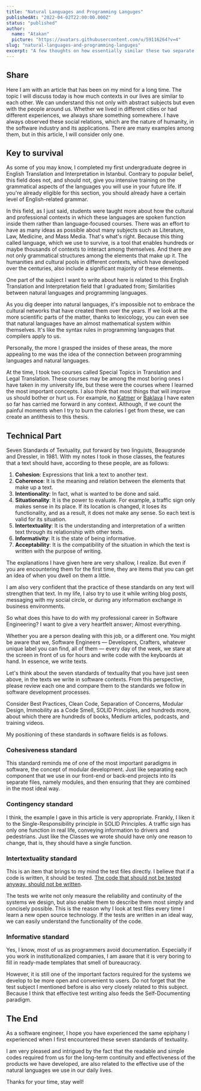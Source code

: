 ```yaml
---
title: "Natural Languages and Programming Languges"
publishedAt: "2022-04-02T22:00:00.000Z"
status: "published"
author:
  name: "Atakan"
  picture: "https://avatars.githubusercontent.com/u/59116264?v=4"
slug: "natural-languages-and-programming-languges"
excerpt: "A few thoughts on how essentially similar these two separate contexts are."
---
```


## Share

Here I am with an article that has been on my mind for a long time. The topic I will discuss today is how much contexts in our lives are similar to each other. We can understand this not only with abstract subjects but even with the people around us. Whether we lived in different cities or had different experiences, we always share something somewhere. I have always observed these social relations, which are the nature of humanity, in the software industry and its applications. There are many examples among them, but in this article, I will consider only one.

## Key to survival

As some of you may know, I completed my first undergraduate degree in English Translation and Interpretation in Istanbul. Contrary to popular belief, this field does not, and should not, give you intensive training on the grammatical aspects of the languages you will use in your future life. If you're already eligible for this section, you should already have a certain level of English-related grammar.

In this field, as I just said, students were taught more about how the cultural and professional contexts in which these languages are spoken function inside them rather than language-focused courses. There was an effort to have as many ideas as possible about many subjects such as Literature, Law, Medicine, and Mass Media. That's what's right. Because this thing called language, which we use to survive, is a tool that enables hundreds or maybe thousands of contexts to interact among themselves. And there are not only grammatical structures among the elements that make up it. The humanities and cultural pools in different contexts, which have developed over the centuries, also include a significant majority of these elements.

One part of the subject I want to write about here is related to this English Translation and Interpretation field that I graduated from; Similarities between natural languages and programming languages.

As you dig deeper into natural languages, it's impossible not to embrace the cultural networks that have created them over the years. If we look at the more scientific parts of the matter, thanks to lexicology, you can even see that natural languages have an almost mathematical system within themselves. It's like the syntax rules in programming languages that compilers apply to us.

Personally, the more I grasped the insides of these areas, the more appealing to me was the idea of the connection between programming languages and natural languages.

At the time, I took two courses called Special Topics in Translation and Legal Translation. These courses may be among the most boring ones I have taken in my university life, but these were the courses where I learned the most important concepts. I also think that most things that will improve us should bother or hurt us. For example, no [Katmer](https://www.google.com/search?q=katmer) or [Baklava](https://www.google.com/search?q=baklava) I have eaten so far has carried me forward in any context. Although, if we count the painful moments when I try to burn the calories I get from these, we can create an antithesis to this thesis.

## Technical Part

Seven Standards of Textuality, put forward by two linguists, Beaugrande and Dressler, in 1981. With my notes I took in those classes, the features that a text should have, according to these people, are as follows:

1. **Cohesion**: Expressions that link a text to another text.
2. **Coherence**: It is the meaning and relation between the elements that make up a text.
3. **Intentionality**: In fact, what is wanted to be done and said.
4. **Situationality**: It is the power to evaluate. For example, a traffic sign only makes sense in its place. If its location is changed, it loses its functionality, and as a result, it does not make any sense. So each text is valid for its situation.
5. **Intertextuality**: It is the understanding and interpretation of a written text through its relationship with other texts.
6. **Informativity**: It is the state of being informative.
7. **Acceptability**: It is the compatibility of the situation in which the text is written with the purpose of writing.

The explanations I have given here are very shallow, I realize. But even if you are encountering them for the first time, they are items that you can get an idea of when you dwell on them a little.

I am also very confident that the practice of these standards on any text will strengthen that text. In my life, I also try to use it while writing blog posts, messaging with my social circle, or during any information exchange in business environments.

So what does this have to do with my professional career in Software Engineering? I want to give a very heartfelt answer; Almost everything.

Whether you are a person dealing with this job, or a different one. You might be aware that we, Software Engineers — Developers, Crafters, whatever unique label you can find, all of them — every day of the week, we stare at the screen in front of us for hours and write code with the keyboards at hand. In essence, we write texts.

Let's think about the seven standards of textuality that you have just seen above, in the texts we write in software contexts. From this perspective, please review each one and compare them to the standards we follow in software development processes.

Consider Best Practices, Clean Code, Separation of Concerns, Modular Design, Immobility as a Code Smell, SOLID Principles, and hundreds more, about which there are hundreds of books, Medium articles, podcasts, and training videos.

My positioning of these standards in software fields is as follows.

### Cohesiveness standard

This standard reminds me of one of the most important paradigms in software, the concept of modular development. Just like separating each component that we use in our front-end or back-end projects into its separate files, namely modules, and then ensuring that they are combined in the most ideal way.

### Contingency standard

I think, the example I gave in this article is very appropriate. Frankly, I liken it to the Single-Responsibility principle in SOLID Principles. A traffic sign has only one function in real life, conveying information to drivers and pedestrians. Just like the Classes we wrote should have only one reason to change, that is, they should have a single function.

### Intertextuality standard

This is an item that brings to my mind the test files directly. I believe that if a code is written, it should be tested. [The code that should not be tested anyway, should not be written](https://ssg.dev/to-test-or-not-to-test-a741a2a738be).

The tests we write not only measure the reliability and continuity of the systems we design, but also enable them to describe them most simply and concisely possible. This is the reason why I look at test files every time I learn a new open source technology. If the tests are written in an ideal way, we can easily understand the functionality of the code.

### Informative standard

Yes, I know, most of us as programmers avoid documentation. Especially if you work in institutionalized companies, I am aware that it is very boring to fill in ready-made templates that smell of bureaucracy.

However, it is still one of the important factors required for the systems we develop to be more open and convenient to users. Do not forget that the test subject I mentioned before is also very closely related to this subject. Because I think that effective test writing also feeds the Self-Documenting paradigm.

## The End

As a software engineer, I hope you have experienced the same epiphany I experienced when I first encountered these seven standards of textuality.

I am very pleased and intrigued by the fact that the readable and simple codes required from us for the long-term continuity and effectiveness of the products we have developed, are also related to the effective use of the natural languages we use in our daily lives.

Thanks for your time, stay well!